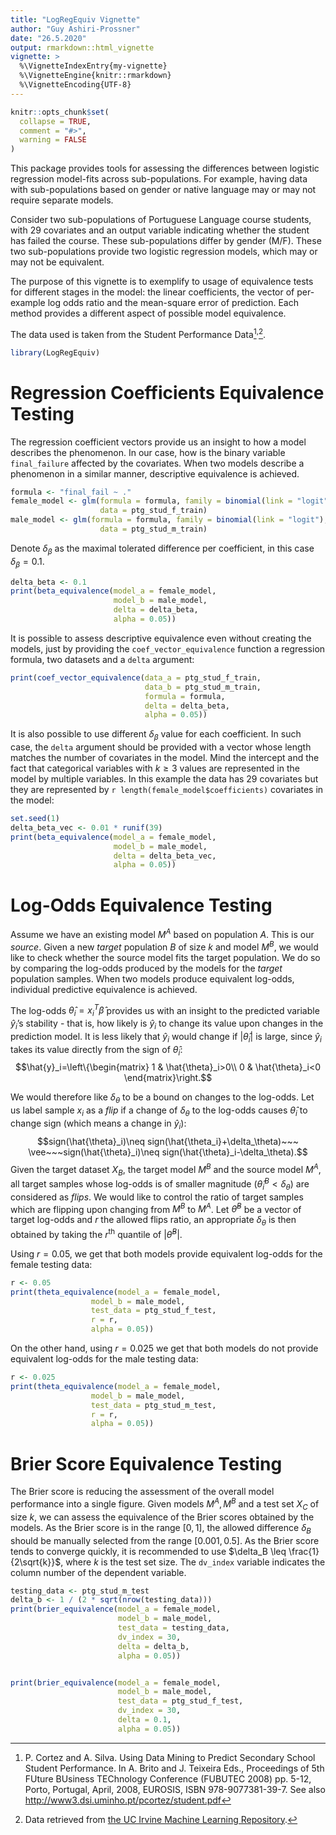 ```yaml
---
title: "LogRegEquiv Vignette"
author: "Guy Ashiri-Prossner"
date: "26.5.2020"
output: rmarkdown::html_vignette
vignette: >
  %\VignetteIndexEntry{my-vignette}
  %\VignetteEngine{knitr::rmarkdown}
  %\VignetteEncoding{UTF-8}
---
```


```r
knitr::opts_chunk$set(
  collapse = TRUE,
  comment = "#>",
  warning = FALSE
)
```

This package provides tools for assessing the differences between logistic 
regression model-fits across sub-populations. For example, having data with
sub-populations based on gender or native language may or may not require 
separate models.

Consider two sub-populations of Portuguese Language course students, with 
29 covariates and an output variable indicating whether the student has failed 
the course. These sub-populations differ by gender (M/F). These two 
sub-populations provide two logistic regression models, which may or may not 
be equivalent.

The purpose of this vignette is to exemplify to usage of equivalence tests
for different stages in the model: the linear coefficients, the vector of 
per-example log odds ratio and the mean-square error of prediction.
Each method provides a different aspect of possible model equivalence.

The data used is taken from the Student Performance Data[^1]^,^[^2].

[^1]: P. Cortez and A. Silva. Using Data Mining to Predict Secondary School Student Performance. In A. Brito and J. Teixeira Eds., Proceedings of 5th FUture BUsiness TEChnology Conference (FUBUTEC 2008) pp. 5-12, Porto, Portugal, April, 2008, EUROSIS, ISBN 978-9077381-39-7. See also <http://www3.dsi.uminho.pt/pcortez/student.pdf>
[^2]: Data retrieved from [the UC Irvine Machine Learning Repository](https://archive.ics.uci.edu/ml/datasets/student+performance).


```r
library(LogRegEquiv)
```

# Regression Coefficients Equivalence Testing

The regression coefficient vectors provide us an insight to how a model
describes the phenomenon. In our case, how is the binary variable `final_failure`
affected by the covariates. When two models describe a phenomenon in a similar
manner, descriptive equivalence is achieved.

```r
formula <- "final_fail ~ ."
female_model <- glm(formula = formula, family = binomial(link = "logit"),
                    data = ptg_stud_f_train)
male_model <- glm(formula = formula, family = binomial(link = "logit"),
                    data = ptg_stud_m_train)
```

Denote $\delta_\beta$ as the maximal tolerated difference per coefficient, in this case
$\delta_\beta=0.1$.

```r
delta_beta <- 0.1
print(beta_equivalence(model_a = female_model,
                       model_b = male_model,
                       delta = delta_beta,
                       alpha = 0.05))
```

It is possible to assess descriptive equivalence even without creating the models, just by providing the `coef_vector_equivalence` function a regression formula, two datasets and a `delta` argument:

```r
print(coef_vector_equivalence(data_a = ptg_stud_f_train,
                              data_b = ptg_stud_m_train, 
                              formula = formula,
                              delta = delta_beta,
                              alpha = 0.05))
```

It is also possible to use different $\delta_\beta$ value for each coefficient. In such case, the `delta` argument should be provided with a vector whose length matches the number of covariates in the model. Mind the intercept and the fact that categorical variables with $k\geq 3$ values are represented in the model by multiple variables. In this example the data has 29 covariates but they are represented by `r length(female_model$coefficients)` covariates in the model:

```r
set.seed(1)
delta_beta_vec <- 0.01 * runif(39)
print(beta_equivalence(model_a = female_model,
                       model_b = male_model,
                       delta = delta_beta_vec,
                       alpha = 0.05))
```


# Log-Odds Equivalence Testing

Assume we have an existing model $M^A$ based on population $A$. This is our *source*. Given a new *target* population $B$ of size $k$ and model $M^B$, we would like to check whether the source model fits the target population. We do so by comparing the log-odds produced by the models for the *target* population samples. When two models produce equivalent log-odds, individual predictive equivalence is achieved.

The log-odds $\hat{\theta}_i=x_i^T \hat{\beta}$ provides us with an insight to the predicted variable $\hat{y}_i$'s stability - that is, how likely is $\hat{y}_i$ to change its value upon changes in the prediction model. It is less likely that $\hat{y}_i$ would change if $|\hat{\theta}_i|$ is large, since $\hat{y}_i$ takes its value directly from the sign of $\hat{\theta}_i$:
$$\hat{y}_i=\left\{\begin{matrix} 1 & \hat{\theta}_i>0\\ 0 & \hat{\theta}_i<0 \end{matrix}\right.$$

We would therefore like $\delta_\theta$ to be a bound on changes to the log-odds.
Let us label sample $x_i$ as a *flip* if a change of $\delta_\theta$ to the log-odds causes $\hat{\theta}_i$ to change sign (which means a change in $\hat{y}_i$):
$$sign(\hat{\theta}_i)\neq sign(\hat{\theta_i}+\delta_\theta)~~~ \vee~~~sign(\hat{\theta}_i)\neq sign(\hat{\theta}_i-\delta_\theta).$$
Given the target dataset $X_B$, the target model $M^B$ and the source model $M^A$, all target samples whose log-odds is of smaller magnitude ($\hat{\theta}_i^B<\delta_\theta$) are considered as *flips*. We would like to control the ratio of target samples which are 
flipping upon changing from $M^B$ to $M^A$. Let $\hat{\theta}^B$ be a vector of target log-odds and $r$ the allowed flips ratio, an appropriate $\delta_\theta$ is then obtained by taking the $r$^th^ quantile of $\left|\hat{\theta}^B\right|$.

Using $r=0.05$, we get that both models provide equivalent log-odds for the female testing data:

```r
r <- 0.05
print(theta_equivalence(model_a = female_model,
                  model_b = male_model,
                  test_data = ptg_stud_f_test,
                  r = r,
                  alpha = 0.05))
```

On the other hand, using $r=0.025$ we get that both models do not provide equivalent log-odds for the male testing data:

```r
r <- 0.025
print(theta_equivalence(model_a = female_model,
                  model_b = male_model,
                  test_data = ptg_stud_m_test,
                  r = r,
                  alpha = 0.05))
```


# Brier Score Equivalence Testing

The Brier score is reducing the assessment of the overall model performance into a single figure. Given models $M^A,M^B$ and a test set $X_C$ of size $k$, we can assess the equivalence of the Brier scores obtained by the models. As the Brier score is in the range $[0,1]$, the allowed difference $\delta_B$ should be manually selected from the range $[0.001, 0.5]$. As the Brier score tends to converge quickly, it is recommended to use $\delta_B \leq \frac{1}{2\sqrt{k}}$, where $k$ is the test set size.
The `dv_index` variable indicates the column number of the dependent variable.

```r
testing_data <- ptg_stud_m_test
delta_b <- 1 / (2 * sqrt(nrow(testing_data)))
print(brier_equivalence(model_a = female_model, 
                        model_b = male_model, 
                        test_data = testing_data,
                        dv_index = 30,
                        delta = delta_b,
                        alpha = 0.05))


print(brier_equivalence(model_a = female_model, 
                        model_b = male_model, 
                        test_data = ptg_stud_f_test,
                        dv_index = 30,
                        delta = 0.1,
                        alpha = 0.05))
```
